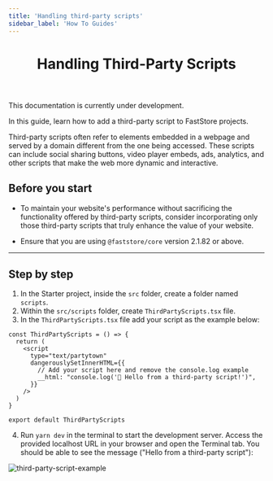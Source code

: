 ```yaml
---
title: 'Handling third-party scripts'
sidebar_label: 'How To Guides'
---
```



<header>

# Handling Third-Party Scripts

</header>

<Callout type="warning" emoji="⚠️">
  This documentation is currently under development.
</Callout>

In this guide, learn how to add a third-party script to FastStore projects.

Third-party scripts often refer to elements embedded in a webpage and served by a domain different from the one being accessed. These scripts can include social sharing buttons, video player embeds, ads, analytics, and other scripts that make the web more dynamic and interactive.

## Before you start

- To maintain your website's performance without sacrificing the functionality offered by third-party scripts, consider incorporating only those third-party scripts that truly enhance the value of your website.

- Ensure that you are using `@faststore/core` version 2.1.82 or above.

---

## Step by step

1. In the Starter project, inside the `src` folder, create a folder named `scripts`.
2. Within the `src/scripts` folder, create `ThirdPartyScripts.tsx` file.
3. In the `ThirdPartyScripts.tsx` file add your script as the example below:

```tsx filename="src/scripts/ThirdPartyScripts.tsx" {7} copy
const ThirdPartyScripts = () => {
  return (
    <script
      type="text/partytown"
      dangerouslySetInnerHTML={{
        // Add your script here and remove the console.log example
        __html: "console.log('🚀 Hello from a third-party script!')",
      }}
    />
  )
}

export default ThirdPartyScripts
```

4. Run `yarn dev` in the terminal to start the development server. Access the provided localhost URL in your browser and open the Terminal tab. You should be able to see the message ("Hello from a third-party script"):

![third-party-script-example](https://github-production-user-asset-6210df.s3.amazonaws.com/3356699/273743662-1b7df1fa-7400-4c51-bb97-e918adfa982b.png)
